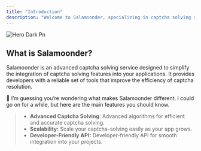 ```yaml
---
title: "Introduction"
description: "Welcome to Salamoonder, specializing in captcha solving and beyond. Salamoonder helps automate your tasks on protected websites."
---
```


![Hero Dark Pn](/images/salamoonder-hero.png)

## What is Salamoonder?

Salamoonder is an advanced captcha solving service designed to simplify the integration of captcha solving features into your applications. It provides developers with a reliable set of tools that improve the efficiency of captcha resolution.

🤔 I’m guessing you’re wondering what makes Salamoonder different. I could go on for a while, but here are the main features you should know.

> - **Advanced Captcha Solving**: Advanced algorithms for efficient and accurate captcha solving.
> - **Scalability:** Scale your captcha-solving easily as your app grows.
> - **Developer-Friendly API:** Developer-friendly API for smooth integration into your projects.